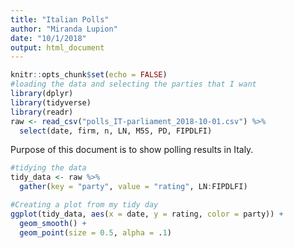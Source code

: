 ```yaml
---
title: "Italian Polls"
author: "Miranda Lupion"
date: "10/1/2018"
output: html_document
---
```


```r
knitr::opts_chunk$set(echo = FALSE)
#loading the data and selecting the parties that I want
library(dplyr)
library(tidyverse)
library(readr)
raw <- read_csv("polls_IT-parliament_2018-10-01.csv") %>% 
  select(date, firm, n, LN, M5S, PD, FIPDLFI) 
```

Purpose of this document is to show polling results in Italy.
```r
#tidying the data 
tidy_data <- raw %>%
  gather(key = "party", value = "rating", LN:FIPDLFI)

#Creating a plot from my tidy day 
ggplot(tidy_data, aes(x = date, y = rating, color = party)) + 
  geom_smooth() +
  geom_point(size = 0.5, alpha = .1)
```

